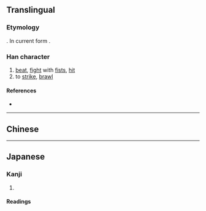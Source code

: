 {{character info/new}}
{{also|毆}}
==Translingual==
{{ja-forms|殴|殴|[[毆]]}}

===Etymology===
{{Han simp|毆|f=區|t=区}}. In current form {{Han compound|区|殳|t2=action|ls=psc|c1=p|c2=s}}.

===Han character===
{{Han char|rn=79|rad=殳|as=04|sn=8|four=|canj=SKHNE|ids=⿰区殳}}

# [[beat]], [[fight]] with [[fist]]s, [[hit]]
# to [[strike]], [[brawl]]

====References====
* {{Han ref|kx=0584.211|dkj=16618|dj=0977.100|hdz=32155.030|uh=6BB4|ud=27572}}

----

==Chinese==
{{zh-see|毆}}

----

==Japanese==
{{ja-kanji forms|殴|毆}}

===Kanji===
{{ja-kanji|grade=c|rs=殳04|kyu=毆}}

# {{defn|lang=ja|sort=殳04}}

====Readings====
{{ja-readings
|on=おう
|kun=なぐ-る, う-つ, たた-く
}}